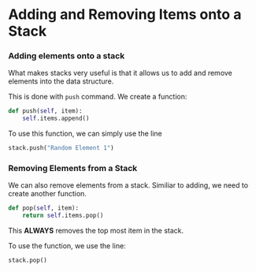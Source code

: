 <!--title={Stack Manipulation}-->

# Adding and Removing Items onto a Stack

### Adding elements onto a stack

What makes stacks very useful is that it allows us to add and remove elements into the data structure. 

This is done with `push` command. We create a function: 

```python
def push(self, item):
    self.items.append()
```

To use this function, we can simply use the line

``` python
stack.push("Random Element 1")
```

### Removing Elements from a Stack

We can also remove elements from a stack. Similiar to adding, we need to create another function. 

``` python
def pop(self, item):
    return self.items.pop()
```

This **ALWAYS** removes the top most item in the stack. 

To use the function, we use the line:

```python
stack.pop()
```




